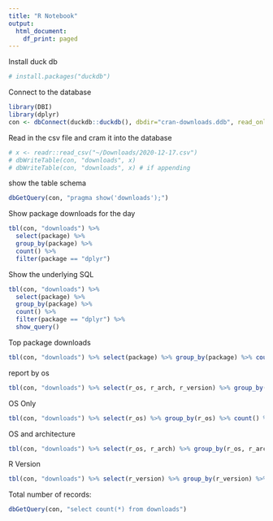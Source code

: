 ```yaml
---
title: "R Notebook"
output:
  html_document:
    df_print: paged
---
```


Install duck db

```r
# install.packages("duckdb")
```

Connect to the database

```r
library(DBI)
library(dplyr)
con <- dbConnect(duckdb::duckdb(), dbdir="cran-downloads.ddb", read_only=FALSE)
```


Read in the csv file and cram it into the database


```r
# x <- readr::read_csv("~/Downloads/2020-12-17.csv")
# dbWriteTable(con, "downloads", x)
# dbWriteTable(con, "downloads", x) # if appending
```

show the table schema

```r
dbGetQuery(con, "pragma show('downloads');")

```


Show package downloads for the day

```r
tbl(con, "downloads") %>% 
  select(package) %>% 
  group_by(package) %>% 
  count() %>% 
  filter(package == "dplyr")

```

Show the underlying SQL

```r
tbl(con, "downloads") %>% 
  select(package) %>% 
  group_by(package) %>% 
  count() %>% 
  filter(package == "dplyr") %>%
  show_query()

```

Top package downloads

```r
tbl(con, "downloads") %>% select(package) %>% group_by(package) %>% count() %>% arrange(desc(n)) %>% head(20)

```

report by os

```r
tbl(con, "downloads") %>% select(r_os, r_arch, r_version) %>% group_by(r_os, r_arch, r_version) %>% count() %>% arrange(desc(n))

```

OS Only

```r
tbl(con, "downloads") %>% select(r_os) %>% group_by(r_os) %>% count() %>% arrange(desc(n))
```

OS and architecture

```r
tbl(con, "downloads") %>% select(r_os, r_arch) %>% group_by(r_os, r_arch) %>% count() %>% arrange(desc(n))
```

R Version

```r
tbl(con, "downloads") %>% select(r_version) %>% group_by(r_version) %>% count() %>% arrange(desc(n))
```




Total number of records:

```r
dbGetQuery(con, "select count(*) from downloads")
```


